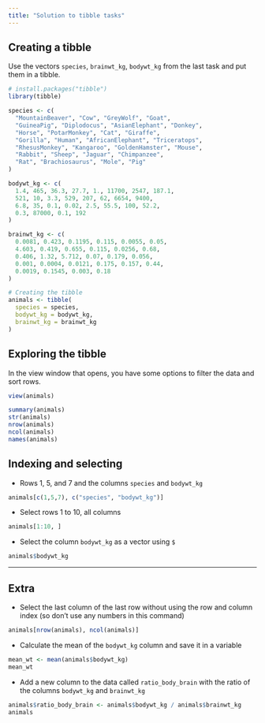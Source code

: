 ```yaml
---
title: "Solution to tibble tasks"
---
```


## Creating a tibble

Use the vectors `species`, `brainwt_kg`, `bodywt_kg` from the last task and put them in a tibble.

```r
# install.packages("tibble")
library(tibble)

species <- c(
  "MountainBeaver", "Cow", "GreyWolf", "Goat",
  "GuineaPig", "Diplodocus", "AsianElephant", "Donkey",
  "Horse", "PotarMonkey", "Cat", "Giraffe",
  "Gorilla", "Human", "AfricanElephant", "Triceratops",
  "RhesusMonkey", "Kangaroo", "GoldenHamster", "Mouse",
  "Rabbit", "Sheep", "Jaguar", "Chimpanzee",
  "Rat", "Brachiosaurus", "Mole", "Pig"
)

bodywt_kg <- c(
  1.4, 465, 36.3, 27.7, 1., 11700, 2547, 187.1,
  521, 10, 3.3, 529, 207, 62, 6654, 9400,
  6.8, 35, 0.1, 0.02, 2.5, 55.5, 100, 52.2,
  0.3, 87000, 0.1, 192
)

brainwt_kg <- c(
  0.0081, 0.423, 0.1195, 0.115, 0.0055, 0.05, 
  4.603, 0.419, 0.655, 0.115, 0.0256, 0.68, 
  0.406, 1.32, 5.712, 0.07, 0.179, 0.056,
  0.001, 0.0004, 0.0121, 0.175, 0.157, 0.44,
  0.0019, 0.1545, 0.003, 0.18
)

# Creating the tibble 
animals <- tibble(
  species = species,
  bodywt_kg = bodywt_kg,
  brainwt_kg = brainwt_kg
)
```


## Exploring the tibble

In the view window that opens, you have some options to filter the data and sort rows.

```r
view(animals)
```

```r
summary(animals)
str(animals)
nrow(animals)
ncol(animals)
names(animals)
```

## Indexing and selecting

- Rows 1, 5, and 7 and the columns `species` and `bodywt_kg`

```r
animals[c(1,5,7), c("species", "bodywt_kg")]
```

- Select rows 1 to 10, all columns

```r
animals[1:10, ]
```

- Select the column `bodywt_kg` as a vector using `$`

```r
animals$bodywt_kg
```

---

## Extra

- Select the last column of the last row without using the row and column index (so don't use any numbers in this command)

```r
animals[nrow(animals), ncol(animals)]
```

- Calculate the mean of the `bodywt_kg` column and save it in a variable

```r
mean_wt <- mean(animals$bodywt_kg)
mean_wt
```

- Add a new column to the data called `ratio_body_brain` with the ratio of the columns `bodywt_kg` and `brainwt_kg`

```r
animals$ratio_body_brain <- animals$bodywt_kg / animals$brainwt_kg
animals
```

